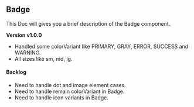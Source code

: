 

<Meta title='MDX/Badge' component={Badge} />


## Badge

This Doc will gives you a brief description of the Badge component.

**Version v1.0.0**

-  Handled some colorVariant like PRIMARY, GRAY, ERROR, SUCCESS and WARNING.
-  All sizes like sm, md, lg.

#### **Backlog**

-  Need to handle dot and image element cases.
-  Need to handle remain colorVariant in Badge.
-  Need to handle icon variants in Badge.
